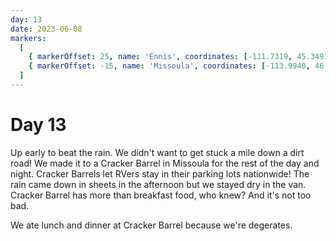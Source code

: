 ```yaml
---
day: 13
date: 2023-06-08
markers:
  [
    { markerOffset: 25, name: 'Ennis', coordinates: [-111.7319, 45.3491] },
    { markerOffset: -15, name: 'Missoula', coordinates: [-113.9940, 46.8721] },
  ]
---
```


# Day 13

Up early to beat the rain. We didn't want to get stuck a mile down a dirt road! We made it to a Cracker Barrel in Missoula for the rest of the day and night. Cracker Barrels let RVers stay in their parking lots nationwide! The rain came down in sheets in the afternoon but we stayed dry in the van. Cracker Barrel has more than breakfast food, who knew? And it's not too bad.

We ate lunch and dinner at Cracker Barrel because we're degerates.
